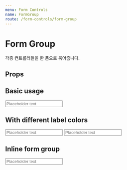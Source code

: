 ```yaml
---
menu: Form Controls
name: FormGroup
route: /form-controls/form-group
---
```



# Form Group

각종 컨트롤러들을 한 폼으로 묶어줍니다.

## Props

<PropsTable of={FormGroup} />

## Basic usage

<Playground>
  <FormGroup label="Label">
    <Input placeholder="Placeholder text" />
  </FormGroup>
</Playground>

## With different label colors

<Playground>
  <FormGroup label="Label" labelColor="gray">
    <Input placeholder="Placeholder text" />
  </FormGroup>
  <FormGroup label="Label" labelColor="pink">
    <Input placeholder="Placeholder text" />
  </FormGroup>
</Playground>

## Inline form group

<Playground>
  <FormGroup label="Label" inline>
    <Input placeholder="Placeholder text" />
  </FormGroup>
</Playground>
